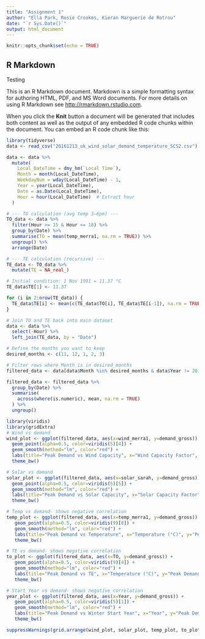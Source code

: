 ```yaml
---
title: "Assignment 1"
author: "Ella Park, Rosie Crookes, Kieran Marguerie de Rotrou"
date: "`r Sys.Date()`"
output: html_document
---
```


```r
knitr::opts_chunk$set(echo = TRUE)

```

## R Markdown

Testing

This is an R Markdown document. Markdown is a simple formatting syntax for authoring HTML, PDF, and MS Word documents. For more details on using R Markdown see <http://rmarkdown.rstudio.com>.

When you click the **Knit** button a document will be generated that includes both content as well as the output of any embedded R code chunks within the document. You can embed an R code chunk like this:

```r
library(tidyverse)
data <- read_csv("20161213_uk_wind_solar_demand_temperature_SCS2.csv")

data <- data %>%
  mutate(
    Local_DateTime = dmy_hm(`Local Time`),
    Month = month(Local_DateTime),
    WeekdayNum = wday(Local_DateTime) - 1,
    Year = year(Local_DateTime),
    Date = as.Date(Local_DateTime),
    Hour = hour(Local_DateTime)  # Extract hour
  )

# --- TO calculation (avg temp 3–6pm) ---
TO_data <- data %>%
  filter(Hour >= 15 & Hour <= 18) %>%
  group_by(Date) %>%
  summarise(TO = mean(temp_merra1, na.rm = TRUE)) %>%
  ungroup() %>%
  arrange(Date)

# --- TE calculation (recursive) ---
TE_data <- TO_data %>%
  mutate(TE = NA_real_)

# Initial condition: 1 Nov 1991 = 11.37 °C
TE_data$TE[1] <- 11.37  

for (i in 2:nrow(TE_data)) {
  TE_data$TE[i] <- mean(c(TE_data$TO[i], TE_data$TE[i-1]), na.rm = TRUE)
}

# Join TO and TE back into main dataset
data <- data %>%
  select(-Hour) %>%
  left_join(TE_data, by = "Date")

# Define the months you want to keep
desired_months <- c(11, 12, 1, 2, 3)

# Filter rows where Month is in desired_months
filtered_data <- data[data$Month %in% desired_months & data$Year != 2015, ]

filtered_data <- filtered_data %>%
  group_by(Date) %>%
  summarise(
    across(where(is.numeric), mean, na.rm = TRUE)
  ) %>%
  ungroup()
```

```r
library(viridis)
library(gridExtra)
# Wind vs demand
wind_plot <- ggplot(filtered_data, aes(x=wind_merra1, y=demand_gross)) +
  geom_point(alpha=0.5, color=viridis(5)[4]) +
  geom_smooth(method="lm", color="red") +
  labs(title="Peak Demand vs Wind Capacity", x="Wind Capacity Factor", y="Peak Demand (MW)") +
  theme_bw()

# Solar vs demand
solar_plot <- ggplot(filtered_data, aes(x=solar_sarah, y=demand_gross)) +
  geom_point(alpha=0.5, color=viridis(5)[5]) +
  geom_smooth(method="lm", color="red") +
  labs(title="Peak Demand vs Solar Capacity", x="Solar Capacity Factor", y="Peak Demand (MW)") +
  theme_bw()

# Temp vs demand- shows negative correlation
temp_plot <- ggplot(filtered_data, aes(x=temp_merra1, y=demand_gross)) +
   geom_point(alpha=0.5, color=viridis(9)[8]) +
   geom_smooth(method="lm", color="red") +
   labs(title="Peak Demand vs Temperature", x="Temperature (°C)", y="Peak Demand (MW)") +
   theme_bw()

# TE vs demand- shows negative correlation
to_plot <- ggplot(filtered_data, aes(x=TO, y=demand_gross)) +
   geom_point(alpha=0.5, color=viridis(9)[4]) +
   geom_smooth(method="lm", color="red") +
   labs(title="Peak Demand vs TE", x="Temperature (°C)", y="Peak Demand (MW)") +
   theme_bw()

# Start_Year vs demand- shows negative correlation
year_plot <- ggplot(filtered_data, aes(x=Year, y=demand_gross)) +
   geom_point(alpha=0.5, color=viridis(5)[1]) +
   geom_smooth(method="lm", color="red") +
   labs(title="Peak Demand vs Winter Start Year", x="Year", y="Peak Demand (MW)") +
   theme_bw()
```

```r
suppressWarnings(grid.arrange(wind_plot, solar_plot, temp_plot, to_plot, year_plot, ncol = 2))
```